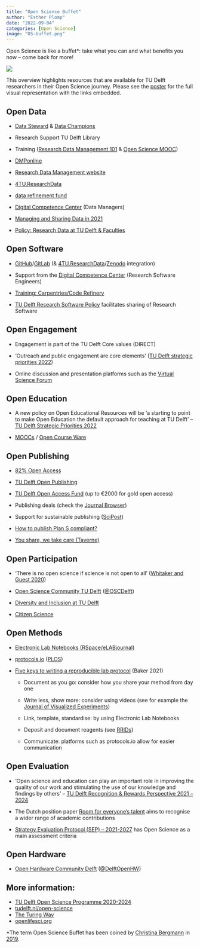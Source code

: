```yaml
---
title: "Open Science Buffet"
author: "Esther Plomp"
date: "2022-09-04"
categories: [Open Science]
image: "OS-buffet.png"
---
```


Open Science is like a buffet\*: take what you can and what benefits you now -- come back for more!

![](images/paste-437BF19E.png)

This overview highlights resources that are available for TU Delft researchers in their Open Science journey. Please see the [poster](https://doi.org/10.5281/zenodo.6752865) for the full visual representation with the links embedded.

## Open Data

-   [Data Steward](https://www.tudelft.nl/library/research-data-management/r/support/data-stewardship/contact) & [Data Champions](https://osc-delft.github.io/initiatives#data-champions)

-   Research Support TU Delft Library

-   Training ([Research Data Management 101](https://www.tudelft.nl/en/library/research-data-management/r/training-events/training-for-researchers/research-data-management-101) & [Open Science MOOC](https://www.tudelft.nl/en/library/research-data-management/r/training-events/training-for-researchers/mooc-open-science-sharing-your-research-with-the-world))

-   [DMPonline](https://dmponline.tudelft.nl/)

-   [Research Data Management website](https://www.tudelft.nl/library/research-data-management)

-   [4TU.ResearchData](https://data.4tu.nl/info/en/)

-   [data refinement fund](https://community.data.4tu.nl/2021/01/25/fair-data-fund-2020-call-for-applications/)

-   [Digital Competence Center](https://www.tudelft.nl/index.php?id=67120&L=1/) (Data Managers)

-   [Managing and Sharing Data in 2021](https://openworking.wordpress.com/2021/09/17/managing-and-sharing-data-in-2021/)

-   [Policy: Research Data at TU Delft & Faculties](https://www.tudelft.nl/en/library/research-data-management/r/policies/tu-delft-faculty-policies/)

## Open Software

-   [GitHub](https://github.com/)/[GitLab](https://gitlab.tudelft.nl/) (& [4TU.ResearchData](https://data.4tu.nl/info/en/about-your-data/getting-started)/[Zenodo](https://docs.github.com/en/repositories/archiving-a-github-repository/referencing-and-citing-content) integration)

-   Support from the [Digital Competence Center](https://www.tudelft.nl/index.php?id=67120&L=1/) (Research Software Engineers)

-   [Training: Carpentries/Code Refinery](https://www.tudelft.nl/en/library/research-data-management/r/training-events/training-for-researchers/)

-   [TU Delft Research Software Policy](https://doi.org/10.5281/zenodo.4629662) facilitates sharing of Research Software

## Open Engagement

-   Engagement is part of the TU Delft Core values (DIRECT)

-   'Outreach and public engagement are core elements' ([TU Delft strategic priorities 2022](https://www.tudelft.nl/over-tu-delft/strategie))

-   Online discussion and presentation platforms such as the [Virtual Science Forum](https://virtualscienceforum.org/)

## Open Education

-   A new policy on Open Educational Resources will be 'a starting to point to make Open Education the default approach for teaching at TU Delft' -- [TU Delft Strategic Priorities 2022](https://www.tudelft.nl/en/about-tu-delft/strategy)

-   [MOOCs](https://online-learning.tudelft.nl/courses/) / [Open Course Ware](https://ocw.tudelft.nl/)

## Open Publishing

-   [82% Open Access](https://www.tudelft.nl/en/library/library-for-researchers/library-for-researchers/publishing-outreach/creating-your-publishing-strategy/open-access-publishing)

-   [TU Delft Open Publishing](https://www.tudelft.nl/library/actuele-themas/open-publishing)

-   [TU Delft Open Access Fund](https://www.tudelft.nl/en/library/library-for-researchers/library-for-researchers/publishing-outreach/open-access-funding) (up to €2000 for gold open access)

-   Publishing deals (check the [Journal Browser](https://www.tudelft.nl/en/library/library-for-researchers/library-for-researchers/publishing-outreach/journal-browser))

-   Support for sustainable publishing ([SciPost](https://scipost.org/))

-   [How to publish Plan S compliant?](https://openworking.wordpress.com/2020/11/19/publishing-articles-in-2021/)

-   [You share, we take care (Taverne)](https://www.tudelft.nl/en/library/library-for-researchers/library-for-researchers/publishing-outreach/you-share-we-take-care)

## Open Participation

-   'There is no open science if science is not open to all' ([Whitaker and Guest 2020](https://hdl.handle.net/2066/226397))

-   [Open Science Community TU Delft](https://osc-delft.github.io/) ([\@OSCDelft](https://twitter.com/OSCDelft))

-   [Diversity and Inclusion at TU Delft](https://www.tudelft.nl/en/about-tu-delft/strategy/diversity-inclusion)

-   [Citizen Science](https://www.tudelft.nl/en/scd/waterlab/join-our-research/what-is-citizen-science)

## Open Methods

-   [Electronic Lab Notebooks (RSpace/eLABjournal)](https://www.tudelft.nl/en/library/research-data-management/r/manage/electronic-lab-notebook)

-   [protocols.io](https://www.protocols.io/) ([PLOS](https://plos.org/open-science/open-methods/))

-   [Five keys to writing a reproducible lab protocol](https://www.nature.com/articles/d41586-021-02428-3) (Baker 2021)

    -   Document as you go: consider how you share your method from day one

    -   Write less, show more: consider using videos (see for example the [Journal of Visualized Experiments](https://www.jove.com/))

    -   Link, template, standardise: by using Electronic Lab Notebooks

    -   Deposit and document reagents (see [RRIDs](https://scicrunch.org/resources))

    -   Communicate: platforms such as protocols.io allow for easier communication

## Open Evaluation

-   'Open science and education can play an important role in improving the quality of our work and stimulating the use of our knowledge and findings by others' -- [TU Delft Recognition & Rewards Perspective 2021 -- 2024](https://www.tudelft.nl/en/about-tu-delft/strategy/recognition-rewards-perspective)

-   The Dutch position paper [Room for everyone's talent](https://www.nwo.nl/sites/nwo/files/media-files/2019-Recognition-Rewards-Position-Paper_EN.pdf) aims to recognise a wider range of academic contributions

-   [Strategy Evaluation Protocol (SEP) -- 2021-2027](https://www.vsnu.nl/files/documenten/Domeinen/Onderzoek/SEP_2021-2027.pdf) has Open Science as a main assessment criteria

## Open Hardware

-   [Open Hardware Community Delft](https://osc-delft.github.io/initiatives#delft-open-hardware) ([\@DelftOpenHW](https://twitter.com/delftopenhw))

## More information:

-   [TU Delft Open Science Programme 2020-2024](https://doi.org/10.4233/uuid:984f605e-1d08-4b8f-bafa-e351634e19a0)
-   [tudelf](https://www.tudelft.nl/open-science)[t.nl/open-science](https://osc-delft.github.io/)
-   [The Turing Way](the-turing-way.netlify.app)
-   [openlifesci.org](https://openlifesci.org/)

\*The term Open Science Buffet has been coined by [Christina Bergmann](https://twitter.com/chbergma/status/1461199447531085829) in [2019](https://hdl.handle.net/2066/226397).

## 
